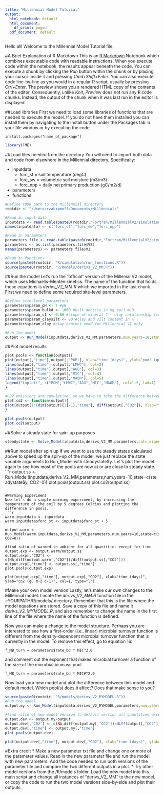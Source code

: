 ```yaml
---
title: "Millennial Model Tutorial"
output:
  html_notebook: default
  html_document:
    df_print: paged
  pdf_document: default
---
```


Hello all! Welcome to the Millennial Model Tutorial file. 

#A Brief Explanation of R Markdown
This is an [R Markdown](http://rmarkdown.rstudio.com) Notebook which combines executable code with readable instructions. When you execute code within the notebook, the results appear beneath the code. You can execute a chunk by clicking the *Run* button within the chunk or by placing your cursor inside it and pressing *Cmd+Shift+Enter*. You can also execute code line-by-line as you would in a regular R script, usually by pressing *Ctrl+Enter*. 
The preview shows you a rendered HTML copy of the contents of the editor. Consequently, unlike *Knit*, *Preview* does not run any R code chunks. Instead, the output of the chunk when it was last run in the editor is displayed.

##Load libraries
First we need to load some libraries of functions that are needed to execute the model. If you do not have them installed you can install them by navigating to the Install button under the Packages tab in your file window or by executing the code
```
install.packages("name_of_package")
```
```r
library(FME)
```

##Load files needed from the directory
You will need to import both data and code from elsewhere in the Millennial directory. Specifically:

* inputdata
    + forc_st = soil temperature (degC)
    + forc_sw = volumetric soil moisture (m3/m3)
    + forc_npp = daily net primary production (gC/m2/d)
* parameters
* functions
```r
#Define YOUR path to the Millennial directory
rootdir <- "/Users/rzabramoff/Documents/Millennial/"

#Read in input data
inputdata <- read.table(paste0(rootdir,"Fortran/MillennialV2/simulationv2/globalaverage.txt"))
names(inputdata) <- c("forc_st","forc_sw","forc_npp") 

#Read in parameters
parameters.file <- read.table(paste0(rootdir,"Fortran/MillennialV2/simulationv2/soilpara_in_fit.txt"))
parameters <- as.list(parameters.file$V2)
names(parameters) <- parameters.file$V1

#Read in functions
source(paste0(rootdir, "R/simulation/run_functions.R"))
source(paste0(rootdir, "R/models/derivs_V2_MM.R"))
```

##Run the model
Let's run the "official" version of the Millenial V2 model, which uses Michaelis-Menten kinetics. The name of the function that holds these equations is *derivs_V2_MM.R* which we imported in the last chunk.
First we need to define some required site-level parameters.
```r
#Define site-level parameters
parameters$param_pH <- 7 #pH
parameters$param_bulkd <- 1000 #bulk density in kg soil m-3
parameters$param_c1 <- 0.86 #slope of mineral C - clay relationship from Georgiou et al. in review
parameters$param_claysilt <- 80 #clay and silt content in %
parameters$param_clay #clay content need for Millennial V1 only

#Run the model
output <- Run_Model(inputdata,derivs_V2_MM,parameters,num.years=10,state=c(POM = 1, LMWC = 1, AGG = 1, MIC = 1, MAOM=1, CO2=0))
```

##Plot model results
```r
plot.pools <- function(output){
plot(output[,"time"],output[,"POM"], xlab="time (days)", ylab="pool (gC m-2)", col=1, type="l", ylim=c(0,max(output[,-1], na.rm=T)))
lines(output[,"time"],output[,"LMWC"], col=2)
lines(output[,"time"],output[,"AGG"], col=3)
lines(output[,"time"],output[,"MIC"], col=4)
lines(output[,"time"],output[,"MAOM"], col=5)
legend("topleft", c("POM","LMWC","AGG","MIC","MAOM"), col=1:5, lwd=1)
}

#CO2 emissions are cumulative, so we have to take the difference between timesteps to plot the CO2 emission rate
plot.co2 <- function(output){
plot(output[1:(dim(output)[1]-1),"time"], diff(output[,"CO2"]), xlab="time (days)", ylab="co2 (gC m-2 d-1)", col=1, type="l")
}

plot.pools(output)
plot.co2(output)
```

##Solve a steady state for spin-up purposes
```r
steadystate <- Solve_Model(inputdata,derivs_V2_MM,parameters,calc_eigens=1)
```

##Run model after spin up
If we want to use the steady states calculated above to speed up the spin-up of the model, we just replace the state variable arguments to Run_Model with steadystate$y. Let's plot the model again to see how most of the pools are now at or are close to steady state.
```r
output.ss <- Run_Model(inputdata,derivs_V2_MM,parameters,num.years=10,state=c(steadystate$y, CO2=0))
plot.pools(output.ss)
plot.co2(output.ss)
```

#Warming Experiment
Now let's do a simple warming experiment, by increasing the temperature of the soil by 5 degrees Celcius and plotting the difference in pools.
```r
warm.inputdata <- inputdata
warm.inputdata$forc_st <- inputdata$forc_st + 5

output.warm <- Run_Model(warm.inputdata,derivs_V2_MM,parameters,num.years=10,state=c(steadystate$y, CO2=0))

#find ratio of warmed to ambient for all quantities except for time
output.exp <- output.warm/output.ss
output.exp[,"CO2"] <- c(NA,diff(output.warm[,"CO2"])/diff(output.ss[,"CO2"]))
output.exp[,"time"] <- output.ss[,"time"]
plot.pools(output.exp)

plot(output.exp[,"time"], output.exp[,"CO2"], xlab="time (days)", ylab="co2 (gC m-2 d-1)", col=1, type="l")
```

#Make your own model version
Lastly, let's make our own changes to the Millennial model. Locate the *derivs_V2_MM.R* function file in the ~YOURPATH/R/models/ directory. Remember that this is the file where the model equations are stored. Save a copy of this file and name it *derivs_V2_MYMODEL.R*, and also remember to change the name in the first line of the file where the name of the function is defined.

Now you can make a change to the model structure. Perhaps you are interested to see how a first-order (i.e., linear) microbial turnover function is different from the density-dependent microbial turnover function that is currently in the model. To remove this effect, go to equation 16:
```
f_MB_turn = parameters$rate_bd * MIC^2.0
```
and comment out the exponent that makes microbial turnover a function of the size of the microbial biomass pool
```
f_MB_turn = parameters$rate_bd * MIC#^2.0
```
Now load your new model and plot the difference between this model and default model. Which pool(s) does it affect? Does that make sense to you?
```r
source(paste0(rootdir, "R/models/derivs_V2_MYMODEL.R"))
#Run the model
output.my <- Run_Model(inputdata,derivs_V2_MYMODEL,parameters,num.years=10,state=c(POM = 1, LMWC = 1, AGG = 1, MIC = 1, MAOM=1, CO2=0))

#find ratio of new model version to default version all quantities except for time
output.dev <- output.my/output
output.dev[,"CO2"] <- c(NA,diff(output.my[,"CO2"])/diff(output[,"CO2"]))
output.dev[,"time"] <- output.my[,"time"]
plot.pools(output.dev)

plot(output.dev[,"time"], output.dev[,"CO2"], xlab="time (days)", ylab="co2 (gC m-2 d-1)", col=1, type="l")
```

#Extra credit
* Make a new parameter txt file and change one or more of the parameter values. Read in the new parameter file and run the model with new parameters. Add the code needed to run both versions of the parameter file and compare the two different outputs in a plot.
* Try other model versions from the /R/models folder. Load the new model into this main script and change all instances of "derivs_V2_MM" to the new model, or copy the code to run the two model versions side-by-side and plot their outputs.

